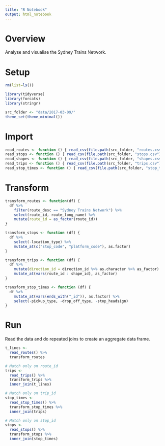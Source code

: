 ```yaml
---
title: "R Notebook"
output: html_notebook
---
```


# Overview

Analyse and visualise the Sydney Trains Network.

# Setup

```r
rm(list=ls())

library(tidyverse)
library(forcats)
library(stringr)

src_folder <- "data/2017-03-09/"
theme_set(theme_minimal())
```

# Import

```r
read_routes <- function () { read_csv(file.path(src_folder, "routes.csv")) }
read_stops <- function () { read_csv(file.path(src_folder, "stops.csv")) }
read_shapes <- function () { read_csv(file.path(src_folder, "shapes.csv")) }
read_trips <- function () { read_csv(file.path(src_folder, "trips.csv")) }
read_stop_times <- function () { read_csv(file.path(src_folder, "stop_times.csv")) }
```

# Transform

```r
transform_routes <- function(df) {
  df %>%
    filter(route_desc == "Sydney Trains Network") %>%
    select(route_id, route_long_name) %>%
    mutate(route_id = as_factor(route_id))
}

transform_stops <- function (df) {
  df %>%
    select(-location_type) %>%
    mutate_at(c("stop_code", "platform_code"), as.factor)
}

transform_trips <- function (df) {
  df %>%
    mutate(direction_id = direction_id %>% as.character %>% as_factor) %>%
    mutate_at(vars(route_id : shape_id), as_factor)
}

transform_stop_times <- function (df) {
  df %>%
    mutate_at(vars(ends_with("_id")), as.factor) %>%
    select(-pickup_type, -drop_off_type, -stop_headsign)
}
```


# Run

Read the data and do repeated joins to create an aggregate data frame.
```r
t_lines <- 
  read_routes() %>% 
  transform_routes

# Match only on route_id
trips <-
  read_trips() %>%
  transform_trips %>%
  inner_join(t_lines)

# Match only on trip_id
stop_times <-
  read_stop_times() %>%
  transform_stop_times %>%
  inner_join(trips) 

# Match only on stop_id
stops <- 
  read_stops() %>% 
  transform_stops %>%
  inner_join(stop_times)

```


